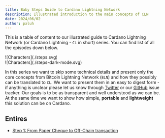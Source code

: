 ```yaml
---
title: Baby Steps Guide to Cardano Lightning Network
description: Illustrated introduction to the main concepts of CLN
date: 2024/06/02
author: paluh
---
```


This is a table of content to our illustrated guide to Cardano Lightning Network (or Cardano Lightning - `CL` in short) series.
You can find list of all the episodes down below.

<div className="nx-block dark:nx-hidden">
![Characters](./steps.svg)
</div>

<div className="nx-hidden dark:nx-block">
![Characters](./steps-dark-mode.svg)
</div>

In this series we want to skip some technical details and present only the core concepts from Bitcoin Lightning Network (`BLN`) and 
how they possibly can be translated to `CL`.
We want to present them in an easy to digest form - if anything is unclear please let us know through 
[Twitter](https://twitter.com/CardanoLightnin) or our [GitHub](https://github.com/cardano-lightning/blog/issues) issue tracker.
Our goals is to be as transparent and well understood as we can be. 
At the same time we want to show how simple, **portable** and **lightweight** this solution can be on Cardano.

## Entires

* [Step 1: From Paper Cheque to Off-Chain transaction](/blog/guide-01)

